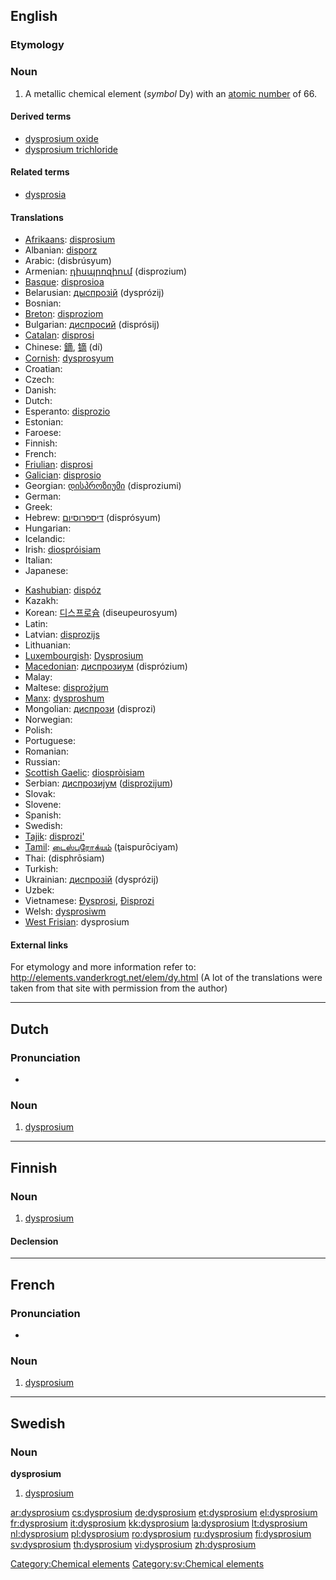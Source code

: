 {{also|Dysprosium}}
==English==
{{elements|Dy|terbium|Tb|holmium|Ho}}

===Etymology===
{{etyl|el}} {{term|δυσπρόσιτος|sc=Grek|tr=dysprositos||hard to get}}

===Noun===
{{en-noun|-}}
{{wikipedia}}

# A metallic chemical element (''symbol'' Dy) with an [[atomic number]] of 66.

====Derived terms====
* [[dysprosium oxide]]
* [[dysprosium trichloride]]

====Related terms====
* [[dysprosia]]

====Translations====
{{trans-top|chemical element}}
* [[Afrikaans]]: [[disprosium]]
* Albanian: [[disporz]]
* Arabic: {{Arab|[[ديسبروسيوم]]}} (disbrúsyum) {{m}}
* Armenian: [[դիսպրոզիում]] (disprozium)
* [[Basque]]: [[disprosioa]]
* Belarusian: [[дыспрозiй]] (dysprózij) {{m}}
* Bosnian: {{t-|bs|disprozij}}
* [[Breton]]: [[disproziom]]
* Bulgarian: [[диспросий]] (disprósij) {{m}}
* [[Catalan]]: [[disprosi]]
* Chinese: [[鏑]], [[镝]] (dí)
* [[Cornish]]: [[dysprosyum]]
* Croatian: {{t-|hr|disprozij}}
* Czech: {{t+|cs|dysprosium}}
* Danish: {{t-|da|dysprosium}}
* Dutch: {{t+|nl|dysprosium|n}}
* Esperanto: [[disprozio]]
* Estonian: {{t-|et|düsproosium}}
* Faroese: {{t-|fo|dysprosium|xs=Faroese}}
* Finnish: {{t+|fi|dysprosium}}
* French: {{t+|fr|dysprosium|m}}
* [[Friulian]]: [[disprosi]]
* [[Galician]]: [[disprosio]]
* Georgian: [[დისპროზიუმი]] (disproziumi)
* German: {{t+|de|Dysprosium|n}}
* Greek: {{t+|el|δυσπρόσιο|n|tr=dysprósio|sc=Grek}}
* Hebrew: [[דיספרוסיום]] (disprósyum)
* Hungarian: {{t+|hu|diszprózium}}
* Icelandic: {{t+|is|dysprósín}}
* Irish: [[diospróisiam]]
* Italian: {{t+|it|disprosio|m}}
* Japanese: {{t+|ja|ジスプロシウム|tr=jisupuroshiumu|sc=Jpan}}
{{trans-mid}}
* [[Kashubian]]: [[dispóz]]
* Kazakh: {{t-|kk|диспрозий|tr=disprozii|sc=Cyrl|xs=Kazakh}}
* Korean: [[디스프로슘]] (diseupeurosyum)
* Latin: {{t+|la|dysprosium}}
* Latvian: [[disprozijs]]
* Lithuanian: {{t+|lt|disprozis|xs=Lithuanian}}
* [[Luxembourgish]]: [[Dysprosium]]
* [[Macedonian]]: [[диспрозиум]] (disprózium) {{m}}
* Malay: {{t-|ms|disprosium|xs=Malay}}
* Maltese: [[disprożjum]]
* [[Manx]]: [[dysproshum]]
* Mongolian: [[диспрози]] (disprozi)
* Norwegian: {{t-|no|dysprosium}}
* Polish: {{t+|pl|dysproz|m}}
* Portuguese: {{t+|pt|disprósio|m}}
* Romanian: {{t+|ro|disprosiu|n}}
* Russian: {{t+|ru|диспрозий|m|tr=disprózij|sc=Cyrl}}
* [[Scottish Gaelic]]: [[diospròisiam]]
* Serbian: [[диспрозиjум]] ([[disprozijum]]) {{m}}
* Slovak: {{t-|sk|dysprosium}}
* Slovene: {{t+|sl|disprozij}}
* Spanish: {{t+|es|disprosio|m}}
* Swedish: {{t+|sv|dysprosium}}
* [[Tajik]]: [[disprozi']]
* [[Tamil]]: [[டைஸ்புரோக்யம்]] (ţaispurōciyam)
* Thai: {{Thai|[[ดิสโพรเซียม]]}} (disphrōsiam)
* Turkish: {{t+|tr|disprosyum}}
* Ukrainian: [[диспрозiй]] (dysprózij) {{m}}
* Uzbek: {{t-|uz|диспрозий|tr=disproziy|sc=Cyrl|xs=Uzbek}}
* Vietnamese: [[Đysprosi]], [[Đisprozi]]
* Welsh: [[dysprosiwm]]
* [[West Frisian]]: dysprosium
{{trans-bottom}}

====External links====
For etymology and more information refer to:
http://elements.vanderkrogt.net/elem/dy.html
(A lot of the translations were taken from that site with permission from the author)

[[Category:Chemical elements]]

----

==Dutch==
{{wikipedia|lang=nl}}

===Pronunciation===
* {{audio|Nl-dysprosium.ogg|Audio}}

===Noun===
{{infl|nl|noun|g=n}}

# {{chemical element|lang=nl}} [[dysprosium#English|dysprosium]]

----

==Finnish==
{{wikipedia|lang=fi}}

===Noun===
{{infl|fi|noun}}

# {{element|lang=fi}} [[#English|dysprosium]]

====Declension====
{{fi-decl-risti|dysprosium}}

----
==French==
{{wikipedia|lang=fr}}

===Pronunciation===
* {{IPA|lang=fr|/dis.pʁɔ.zjɔm/ }}

===Noun===
{{fr-noun-unc|m}}

# {{chemical element|lang=fr}} [[#English|dysprosium]]

----

==Swedish==

===Noun===
{{sv-noun-unc-irreg-n|2=dysprosiumet}}
'''dysprosium''' {{n}}

# [[#English|dysprosium]]

[[Category:sv:Chemical elements]]

[[ar:dysprosium]]
[[cs:dysprosium]]
[[de:dysprosium]]
[[et:dysprosium]]
[[el:dysprosium]]
[[fr:dysprosium]]
[[it:dysprosium]]
[[kk:dysprosium]]
[[la:dysprosium]]
[[lt:dysprosium]]
[[nl:dysprosium]]
[[pl:dysprosium]]
[[ro:dysprosium]]
[[ru:dysprosium]]
[[fi:dysprosium]]
[[sv:dysprosium]]
[[th:dysprosium]]
[[vi:dysprosium]]
[[zh:dysprosium]]